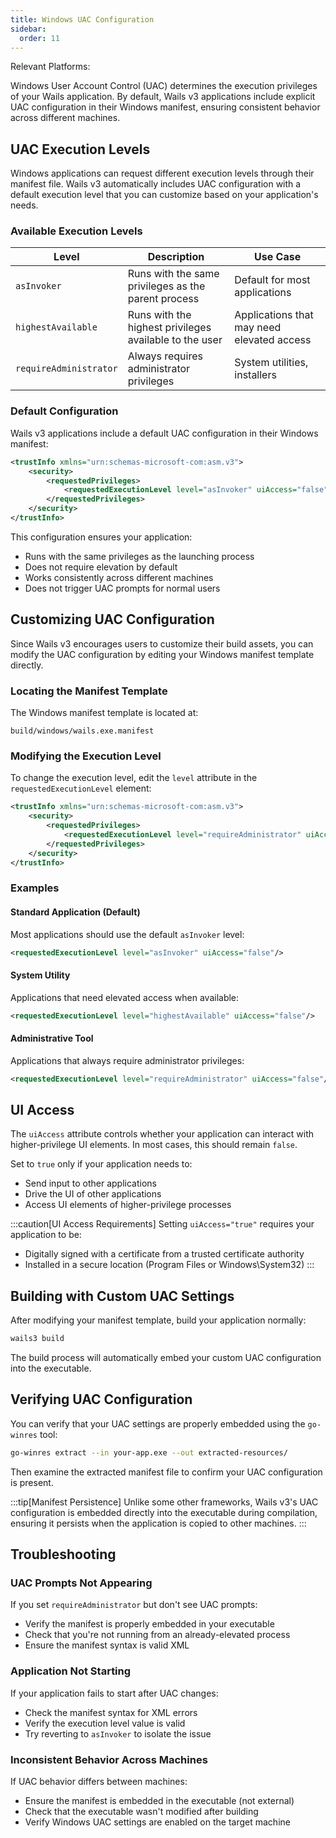 ```yaml
---
title: Windows UAC Configuration
sidebar:
  order: 11
---
```



Relevant Platforms: <Badge text="Windows" variant="note" />
<br/>

Windows User Account Control (UAC) determines the execution privileges of your Wails application. By default, Wails v3 applications include explicit UAC configuration in their Windows manifest, ensuring consistent behavior across different machines.

## UAC Execution Levels

Windows applications can request different execution levels through their manifest file. Wails v3 automatically includes UAC configuration with a default execution level that you can customize based on your application's needs.

### Available Execution Levels

| Level | Description | Use Case |
|-------|-------------|----------|
| `asInvoker` | Runs with the same privileges as the parent process | Default for most applications |
| `highestAvailable` | Runs with the highest privileges available to the user | Applications that may need elevated access |
| `requireAdministrator` | Always requires administrator privileges | System utilities, installers |

### Default Configuration

Wails v3 applications include a default UAC configuration in their Windows manifest:

```xml
<trustInfo xmlns="urn:schemas-microsoft-com:asm.v3">
    <security>
        <requestedPrivileges>
            <requestedExecutionLevel level="asInvoker" uiAccess="false"/>
        </requestedPrivileges>
    </security>
</trustInfo>
```

This configuration ensures your application:
- Runs with the same privileges as the launching process
- Does not require elevation by default
- Works consistently across different machines
- Does not trigger UAC prompts for normal users

## Customizing UAC Configuration

Since Wails v3 encourages users to customize their build assets, you can modify the UAC configuration by editing your Windows manifest template directly.

### Locating the Manifest Template

The Windows manifest template is located at:
```
build/windows/wails.exe.manifest
```

### Modifying the Execution Level

To change the execution level, edit the `level` attribute in the `requestedExecutionLevel` element:

```xml title="build/windows/wails.exe.manifest"
<trustInfo xmlns="urn:schemas-microsoft-com:asm.v3">
    <security>
        <requestedPrivileges>
            <requestedExecutionLevel level="requireAdministrator" uiAccess="false"/>
        </requestedPrivileges>
    </security>
</trustInfo>
```

### Examples

#### Standard Application (Default)
Most applications should use the default `asInvoker` level:

```xml
<requestedExecutionLevel level="asInvoker" uiAccess="false"/>
```

#### System Utility
Applications that need elevated access when available:

```xml
<requestedExecutionLevel level="highestAvailable" uiAccess="false"/>
```

#### Administrative Tool
Applications that always require administrator privileges:

```xml
<requestedExecutionLevel level="requireAdministrator" uiAccess="false"/>
```

## UI Access

The `uiAccess` attribute controls whether your application can interact with higher-privilege UI elements. In most cases, this should remain `false`.

Set to `true` only if your application needs to:
- Send input to other applications
- Drive the UI of other applications
- Access UI elements of higher-privilege processes

:::caution[UI Access Requirements]
Setting `uiAccess="true"` requires your application to be:
- Digitally signed with a certificate from a trusted certificate authority
- Installed in a secure location (Program Files or Windows\System32)
:::

## Building with Custom UAC Settings

After modifying your manifest template, build your application normally:

```bash
wails3 build
```

The build process will automatically embed your custom UAC configuration into the executable.

## Verifying UAC Configuration

You can verify that your UAC settings are properly embedded using the `go-winres` tool:

```bash
go-winres extract --in your-app.exe --out extracted-resources/
```

Then examine the extracted manifest file to confirm your UAC configuration is present.

:::tip[Manifest Persistence]
Unlike some other frameworks, Wails v3's UAC configuration is embedded directly into the executable during compilation, ensuring it persists when the application is copied to other machines.
:::

## Troubleshooting

### UAC Prompts Not Appearing
If you set `requireAdministrator` but don't see UAC prompts:
- Verify the manifest is properly embedded in your executable
- Check that you're not running from an already-elevated process
- Ensure the manifest syntax is valid XML

### Application Not Starting
If your application fails to start after UAC changes:
- Check the manifest syntax for XML errors
- Verify the execution level value is valid
- Try reverting to `asInvoker` to isolate the issue

### Inconsistent Behavior Across Machines
If UAC behavior differs between machines:
- Ensure the manifest is embedded in the executable (not external)
- Check that the executable wasn't modified after building
- Verify Windows UAC settings are enabled on the target machine